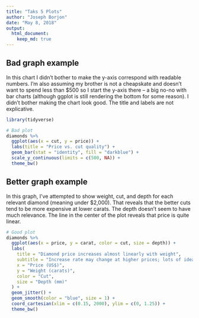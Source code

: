 ```yaml
---
title: "Taks 5 Plots"
author: "Joseph Borjon"
date: "May 8, 2018"
output:
  html_document:
    keep_md: true
---
```


## Bad graph example

In this chart I didn't bother to make the y-axis correspond with readable numbers. I'm also assuming my brother is not a cheapskate and doesn't want to spend less than $500 so I start the y-axis there -- a big no-no with bar charts (although ggplot is still rendering the bottom for some reason). I didn't bother making the chart look good. The title and labels are not explicative.

```r
library(tidyverse)

# Bad plot
diamonds %>%
  ggplot(aes(x = cut, y = price)) +
  labs(title = "Price vs. cut quality") +
  geom_bar(stat = "identity", fill = "darkblue") +
  scale_y_continuous(limits = c(500, NA)) +
  theme_bw()
```

## Better graph example

In this graph, I've attempted to show weight, cut, and depth for each relevant diamond (meaning under $2,000). That reveals that the better cuts tend to be more expensive at lower carats. The depth doesn't seem to have much relevance. The line in the center of the plot reveals that price is quite linear.

```r
# Good plot
diamonds %>%
  ggplot(aes(x = price, y = carat, color = cut, size = depth)) +
  labs(
    title = "Diamond price increases almost linearly with weight",
    subtitle = "Increase rate may change at higher prices; lots of ideal cuts at the bottom and fair at the top.",
    x = "Price (US$)",
    y = "Weight (carats)",
    color = "Cut",
    size = "Depth (mm)"
  ) +
  geom_jitter() +
  geom_smooth(color = "blue", size = 1) +
  coord_cartesian(xlim = c(0.15, 2000), ylim = c(0, 1.25)) +
  theme_bw()
```
